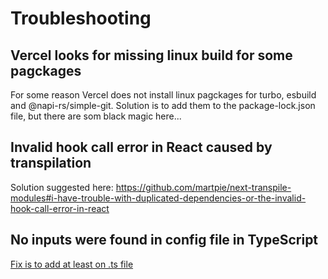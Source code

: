 # Troubleshooting

## Vercel looks for missing linux build for some pagckages

For some reason Vercel does not install linux pagckages for turbo, esbuild and @napi-rs/simple-git. Solution is to add them to the package-lock.json file, but there are som black magic here...

## Invalid hook call error in React caused by transpilation

Solution suggested here:
https://github.com/martpie/next-transpile-modules#i-have-trouble-with-duplicated-dependencies-or-the-invalid-hook-call-error-in-react

## No inputs were found in config file in TypeScript

[Fix is to add at least on .ts file](https://bobbyhadz.com/blog/typescript-error-no-inputs-were-found-in-config-file)